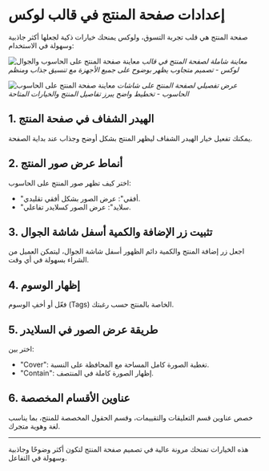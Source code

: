 # إعدادات صفحة المنتج في قالب لوكس

صفحة المنتج هي قلب تجربة التسوق، ولوكس يمنحك خيارات ذكية لجعلها أكثر جاذبية وسهولة في الاستخدام:

![معاينة صفحة المنتج على الحاسوب والجوال](/assets/luxe-salla/features-previews/luxe-theme-salla-product-page-mobile-and-desktop-preview.png)
*معاينة شاملة لصفحة المنتج في قالب لوكس - تصميم متجاوب يظهر بوضوح على جميع الأجهزة مع تنسيق جذاب ومنظم*

![معاينة صفحة المنتج على الحاسوب](/assets/luxe-salla/features-previews/luxe-theme-salla-product-page-desktop-preview.png)
*عرض تفصيلي لصفحة المنتج على شاشات الحاسوب - تخطيط واضح يبرز تفاصيل المنتج والخيارات المتاحة*

## 1. الهيدر الشفاف في صفحة المنتج
يمكنك تفعيل خيار الهيدر الشفاف ليظهر المنتج بشكل أوضح وجذاب عند بداية الصفحة.

## 2. أنماط عرض صور المنتج
اختر كيف تظهر صور المنتج على الحاسوب:
- "أفقي": عرض الصور بشكل أفقي تقليدي.
- "سلايد": عرض الصور كسلايدر تفاعلي.

## 3. تثبيت زر الإضافة والكمية أسفل شاشة الجوال
اجعل زر إضافة المنتج والكمية دائم الظهور أسفل شاشة الجوال، ليتمكن العميل من الشراء بسهولة في أي وقت.

## 4. إظهار الوسوم
فعّل أو أخفِ الوسوم (Tags) الخاصة بالمنتج حسب رغبتك. 

## 5. طريقة عرض الصور في السلايدر
اختر بين:
- "Cover": تغطية الصورة كامل المساحة مع المحافظة على النسبة.
- "Contain": إظهار الصورة كاملة في المنتصف.

## 6. عناوين الأقسام المخصصة
خصص عناوين قسم التعليقات والتقييمات، وقسم الحقول المخصصة للمنتج، بما يناسب لغة وهوية متجرك.

---

هذه الخيارات تمنحك مرونة عالية في تصميم صفحة المنتج لتكون أكثر وضوحًا وجاذبية وسهولة في التفاعل.
